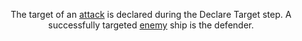 <Header title="target" />

The target of an [attack](/article/Attack) is declared during the Declare Target step. A
successfully targeted [enemy](/article/Enemy) ship is the defender.
